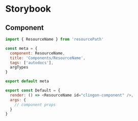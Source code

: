 # Storybook

## Component

```js
import { ResourceName } from 'resourcePath'

const meta = {
  component: ResourceName,
  title: 'Components/ResourceName',
  tags: ['autodocs'],
  argTypes
}

export default meta

export const Default = {
  render: () => <ResourceName id="clingon-component" />,
  args: {
    // component props
  }
}
```
